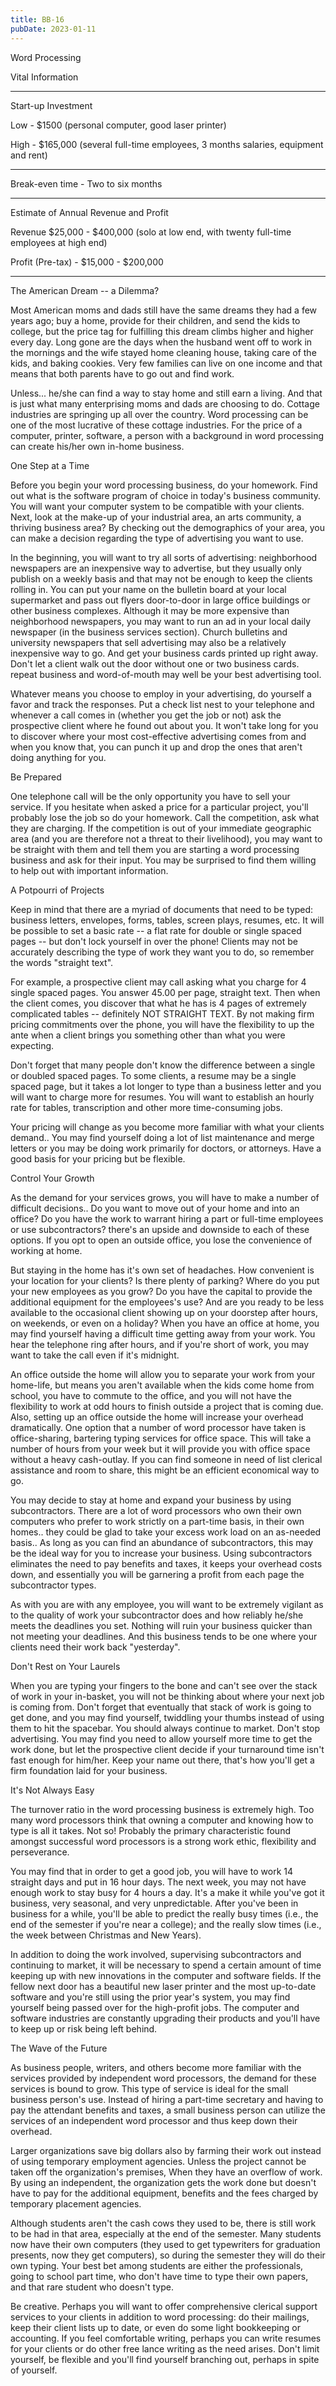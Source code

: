```yaml
---
title: BB-16
pubDate: 2023-01-11
---
```


Word Processing

Vital Information
____________________________________________________________________________

Start-up Investment

Low - $1500 (personal computer, good laser printer)

High - $165,000 (several full-time employees, 3 months salaries, equipment and rent)
_______________________________________________________________________________


Break-even time - Two to six months
_______________________________________________________________________________

Estimate of Annual Revenue and Profit

Revenue $25,000 - $400,000 (solo at low end, with twenty full-time employees at high end)

Profit (Pre-tax) - $15,000 - $200,000
______________________________________________________________________________

The American Dream -- a Dilemma?

Most American moms and dads still have the same dreams they had a few years ago; buy a home, provide for their children, and send the kids to college, but the price tag for fulfilling this dream climbs higher and higher every day. Long gone are the days when the husband went off to work in the mornings and the wife stayed home cleaning house, taking care of the kids, and baking cookies. Very few families can live on one income and that means that both parents have to go out and find work.

Unless... he/she can find a way to stay home and still earn a living. And that is just what many enterprising moms and dads are choosing to do. Cottage industries are springing up all over the country. Word processing can be one of the most lucrative of these cottage industries. For the price of a computer, printer, software, a person with a background in word processing can create his/her own in-home business.

One Step at a Time

Before you begin your word processing business, do your homework. Find out what is the software program of choice in today's business community. You will want your computer system to be compatible with your clients. Next, look at the make-up of your industrial area, an arts community, a thriving business area? By checking out the demographics of your area, you can make a decision regarding the type of advertising you want to use.

In the beginning, you will want to try all sorts of advertising: neighborhood newspapers are an inexpensive way to advertise, but they usually only publish on a weekly basis and that may not be enough to keep the clients rolling in. You can put your name on the bulletin board at your local supermarket and pass out flyers door-to-door in large office buildings or other business complexes. Although it may be more expensive than neighborhood newspapers, you may want to run an ad in your local daily newspaper (in the business services section). Church bulletins and university newspapers that sell advertising may also be a relatively inexpensive way to go. And get your business cards printed up right away. Don't let a client walk out the door without one or two business cards. repeat business and word-of-mouth may well be your best advertising tool.

Whatever means you choose to employ in your advertising, do yourself a favor and track the responses. Put a check list nest to your telephone and whenever a call comes in (whether you get the job or not) ask the prospective client where he found out about you. It won't take long for you to discover where your most cost-effective advertising comes from and when you know that, you can punch it up and drop the ones that aren't doing anything for you.

Be Prepared

One telephone call will be the only opportunity you have to sell your service. If you hesitate when asked a price for a particular project, you'll probably lose the job so do your homework. Call the competition, ask what they are charging. If the competition is out of your immediate geographic area (and you are therefore not a threat to their livelihood), you may want to  be straight with them and tell them you are starting a word processing business and ask for their input. You may be surprised to find them willing to help out with important information.

A Potpourri of Projects

Keep in mind that there are a myriad of documents that need to be typed: business letters, envelopes, forms, tables, screen plays, resumes, etc. It will be possible to set a basic rate -- a flat rate for double or single spaced pages -- but don't lock yourself in over the phone! Clients may not be accurately describing the type of work they want you to do, so remember the words "straight text".

For example, a prospective client may call asking what you charge for 4 single spaced pages. You answer 45.00 per page, straight text. Then when the client comes, you discover that what he has is 4 pages of extremely complicated tables -- definitely NOT STRAIGHT TEXT. By not making firm pricing commitments over the phone, you will have the flexibility to up the ante when a client brings you something other than what you were expecting.

Don't forget that many people don't know the difference between a single or doubled spaced pages. To some clients, a resume may be a single spaced page, but it takes a lot longer to type than a business letter and you will want to charge more for resumes. You will want to establish an hourly rate for tables, transcription and other more time-consuming jobs.

Your pricing will change as you become more familiar with what your clients demand.. You may find yourself doing a lot of list maintenance and merge letters or you may be doing work primarily for doctors, or attorneys. Have a good basis for your pricing but be flexible.

Control Your Growth

As the demand for your services grows, you will have to make a number of difficult decisions.. Do you want to move out of your home and into an office? Do you have the work to warrant hiring a part or full-time employees or use subcontractors? there's an upside and downside to each of these options. If you opt to open an outside office, you lose the convenience of working at home.

But staying in the home has it's own set of headaches. How convenient is your location for your clients? Is there plenty of parking? Where do you put your new employees as you grow? Do you have the capital to provide the additional equipment for the employees's use? And are you ready to be less available to the occasional client showing up on your doorstep after hours, on weekends, or even on a holiday? When you have an office at home, you may find yourself having a difficult time getting away from your work. You hear the telephone ring after hours, and if you're short of work, you may want to take the call even if it's midnight.

An office outside the home will allow you to separate your work from your home-life, but means you aren't available when the kids come home from school, you have to commute to the office, and you will not have the flexibility to work at odd hours to finish outside a project that is coming due. Also, setting up an office outside the home will increase your overhead dramatically. One option that a number of word processor have taken is office-sharing, bartering typing services for office space. This will take a number of hours from your week but it will provide you with office space without a heavy cash-outlay. If you can find someone in need of list clerical assistance and room to share, this might be an efficient economical way to go.

You may decide to stay at home and expand your business by using subcontractors. There are a lot of word processors who own their own computers who prefer to work strictly on a part-time basis, in their own homes.. they could be glad to take your excess work load on an as-needed basis.. As long as you can find an abundance of subcontractors, this may be the ideal way for you to increase your business. Using subcontractors eliminates the need to pay benefits and taxes, it keeps your overhead costs down, and essentially you will be garnering a profit from each page the subcontractor types.

As with you are with any employee, you will want to be extremely vigilant as to the quality of work your subcontractor does and how reliably he/she meets the deadlines you set. Nothing will ruin your business quicker than not meeting your deadlines. And this business tends to be one where your clients need their work back "yesterday".

Don't Rest on Your Laurels

When you are typing your fingers to the bone and can't see over the stack of work in your in-basket, you will not be thinking about where your next job is coming from. Don't forget that eventually that stack of work is going to get done, and you may find yourself, twiddling your thumbs instead of using them to hit the spacebar. You should always continue to market. Don't stop advertising. You may find you need to allow yourself more time to get the work done, but let the prospective client decide if your turnaround time isn't fast enough for him/her. Keep your name out there, that's how you'll get a firm foundation laid for your business.

It's Not Always Easy

The turnover ratio in the word processing business is extremely high. Too many word processors think that owning a computer and knowing how to type is all it takes. Not so! Probably the primary characteristic found amongst successful word processors is a strong work ethic, flexibility and perseverance.

You may find that in order to get a good job, you will have to work 14 straight days and put in 16 hour days. The next week, you may not have enough work to stay busy for 4 hours a day. It's a make it while you've got it business, very seasonal, and very unpredictable. After you've been in business for a while, you'll be able to predict the really busy times (i.e., the end of the semester if you're near a college); and the really slow times (i.e., the week between Christmas and New Years).

In addition to doing the work involved, supervising subcontractors and continuing to market, it will be necessary to spend a certain amount of time keeping up with new innovations in the computer and software fields. If the fellow next door has a beautiful new laser printer and the most up-to-date software and you're still using the prior year's system, you may find yourself being passed over for the high-profit jobs. The computer and software industries are constantly upgrading their products and you'll have to keep up or risk being left behind.

The Wave of the Future

As business people, writers, and others become more familiar with the services provided by independent word processors, the demand for these services is bound to grow. This type of service is ideal for the small business person's use. Instead of hiring a part-time secretary and having to pay the attendant benefits and taxes, a small business person can utilize the services of an independent word processor and thus keep down their overhead.

Larger organizations save big dollars also by farming their work out instead of using temporary employment agencies. Unless the project cannot be taken off the organization's premises, When they have an overflow of work. By using an independent, the organization gets the work done but doesn't have to pay for the additional equipment, benefits and the fees charged by temporary placement agencies.

Although students aren't the cash cows they used to be, there is still work to be had in that area, especially at the end of the semester. Many students now have their own computers (they used to get typewriters for graduation presents, now they get computers), so during the semester they will do their own typing. Your best bet among students are either the professionals, going to school part time, who don't have time to type their own papers, and that rare student who doesn't type.

Be creative. Perhaps you will want to offer comprehensive clerical support services  to your clients in addition to word processing: do their mailings, keep their client lists up to date, or even do some light bookkeeping or accounting. If you feel comfortable writing, perhaps you can write resumes for your clients or do other free lance writing as the need arises. Don't limit yourself, be flexible and you'll find yourself branching out, perhaps in spite of yourself.